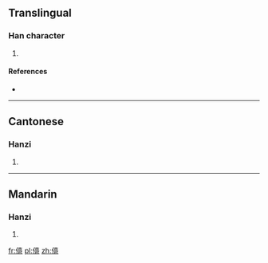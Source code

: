 ==Translingual==

===Han character===
{{Han char|rn=9|rad=人|as=10|sn=12|four=|canj=人十口口 (OJRR)}}

# {{defn|Han|sort=人10}}

====References====
* {{Han ref|kx=0114.051|hdz=10201.020|uh=3478|ud=13432}}

----

==Cantonese==

===Hanzi===
{{yue-hanzi|jyut=|y=jiu4}}

# {{defn|lang=yue|sort=人10}}

----

==Mandarin==

===Hanzi===
{{cmn-hanzi|pin=[[ǎi]] ([[ai3]]), [[yáo]] ([[yao2]]), [[yóu]] ([[you2]])|wg=ai<sup>3</sup>, yao<sup>2</sup>, yu<sup>2</sup>}}

# {{defn|lang=cmn|sort=人10}}

[[fr:㑸]]
[[pl:㑸]]
[[zh:㑸]]